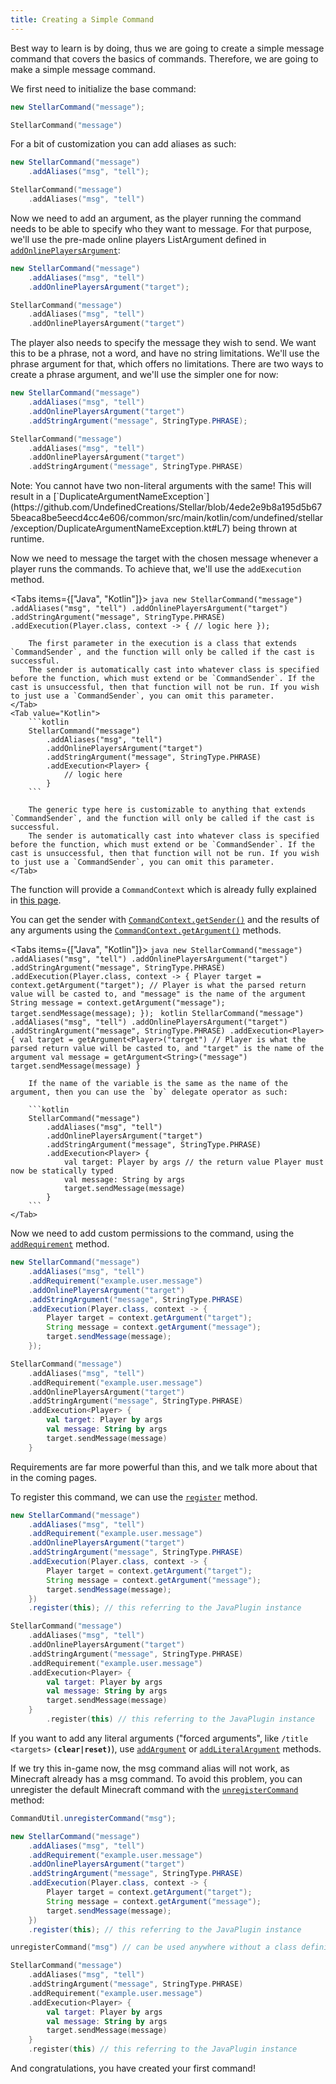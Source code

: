 ```yaml
---
title: Creating a Simple Command
---
```


Best way to learn is by doing, thus we are going to create a simple message command that covers the basics of commands. Therefore, we are going to make a simple message command.

We first need to initialize the base command:

```java tab="Java"
new StellarCommand("message");
```
```kotlin tab="Kotlin"
StellarCommand("message")
```

For a bit of customization you can add aliases as such:

```java tab="Java"
new StellarCommand("message")
    .addAliases("msg", "tell");
```
```kotlin tab="Kotlin"
StellarCommand("message")
    .addAliases("msg", "tell")
```

Now we need to add an argument, as the player running the command needs to be able to specify who they want to message. For that purpose, we'll use the pre-made online players ListArgument defined in [`addOnlinePlayersArgument`](https://stellardocs.lutto.dev/com/undefined/stellar/argument/list/OnlinePlayersArgument.html):

```java tab="Java"
new StellarCommand("message")
    .addAliases("msg", "tell")
    .addOnlinePlayersArgument("target");
```
```kotlin tab="Kotlin"
StellarCommand("message")
    .addAliases("msg", "tell")
    .addOnlinePlayersArgument("target")
```

The player also needs to specify the message they wish to send.
We want this to be a phrase, not a word, and have no string limitations. We'll use the phrase argument for that, which offers no limitations. There are two ways to create a phrase argument, and we'll use the simpler one for now:


```java tab="Java"
new StellarCommand("message")
    .addAliases("msg", "tell")
    .addOnlinePlayersArgument("target")
    .addStringArgument("message", StringType.PHRASE);
```
```kotlin tab="Kotlin"
StellarCommand("message")
    .addAliases("msg", "tell")
    .addOnlinePlayersArgument("target")
    .addStringArgument("message", StringType.PHRASE)
```

<Callout type="warn">
    Note: You cannot have two non-literal arguments with the same! This will result in a [`DuplicateArgumentNameException`](https://github.com/UndefinedCreations/Stellar/blob/4ede2e9b8a195d5b675beaca8be5eecd4cc4e606/common/src/main/kotlin/com/undefined/stellar/exception/DuplicateArgumentNameException.kt#L7) being thrown at runtime.
</Callout>

Now we need to message the target with the chosen message whenever a player runs the commands. To achieve that, we'll use the `addExecution` method.

<Tabs items={["Java", "Kotlin"]}>
    <Tab value="Java">
        ```java
        new StellarCommand("message")
            .addAliases("msg", "tell")
            .addOnlinePlayersArgument("target")
            .addStringArgument("message", StringType.PHRASE)
            .addExecution(Player.class, context -> {
                // logic here
            });
        ```

        The first parameter in the execution is a class that extends `CommandSender`, and the function will only be called if the cast is successful.
        The sender is automatically cast into whatever class is specified before the function, which must extend or be `CommandSender`. If the cast is unsuccessful, then that function will not be run. If you wish to just use a `CommandSender`, you can omit this parameter.
    </Tab>
    <Tab value="Kotlin">
        ```kotlin
        StellarCommand("message")
            .addAliases("msg", "tell")
            .addOnlinePlayersArgument("target")
            .addStringArgument("message", StringType.PHRASE)
            .addExecution<Player> {
                // logic here
            }
        ```

        The generic type here is customizable to anything that extends `CommandSender`, and the function will only be called if the cast is successful.
        The sender is automatically cast into whatever class is specified before the function, which must extend or be `CommandSender`. If the cast is unsuccessful, then that function will not be run. If you wish to just use a `CommandSender`, you can omit this parameter.
    </Tab>
</Tabs>

The function will provide a `CommandContext` which is already fully explained in [this page](/context-tree).

You can get the sender with [`CommandContext.getSender()`](https://github.com/UndefinedCreations/Stellar/blob/4ede2e9b8a195d5b675beaca8be5eecd4cc4e606/common/src/main/kotlin/com/undefined/stellar/data/argument/CommandContext.kt#L7) and the results of any arguments using the [`CommandContext.getArgument()`](https://stellardocs.lutto.dev/com/undefined/stellar/data/argument/CommandContext.html#getArgument(java.lang.String)) methods.

<Tabs items={["Java", "Kotlin"]}>
    <Tab value="Java">
        ```java
        new StellarCommand("message")
            .addAliases("msg", "tell")
            .addOnlinePlayersArgument("target")
            .addStringArgument("message", StringType.PHRASE)
            .addExecution(Player.class, context -> {
                Player target = context.getArgument("target"); // Player is what the parsed return value will be casted to, and "message" is the name of the argument
                String message = context.getArgument("message");
                target.sendMessage(message);
            });
        ```
    </Tab>
    <Tab value="Kotlin">
        ```kotlin
        StellarCommand("message")
            .addAliases("msg", "tell")
            .addOnlinePlayersArgument("target")
            .addStringArgument("message", StringType.PHRASE)
            .addExecution<Player> {
                val target = getArgument<Player>("target") // Player is what the parsed return value will be casted to, and "target" is the name of the argument
                val message = getArgument<String>("message")
                target.sendMessage(message)
            }
        ```

        If the name of the variable is the same as the name of the argument, then you can use the `by` delegate operator as such:

        ```kotlin
        StellarCommand("message")
            .addAliases("msg", "tell")
            .addOnlinePlayersArgument("target")
            .addStringArgument("message", StringType.PHRASE)
            .addExecution<Player> {
                val target: Player by args // the return value Player must now be statically typed
                val message: String by args
                target.sendMessage(message)
            }
        ```
    </Tab>
</Tabs>

Now we need to add custom permissions to the command, using the [`addRequirement`](https://stellardocs.undefinedcreations.com/com/undefined/stellar/AbstractStellarCommand.html#addRequirement(java.lang.String)) method.


```java tab="Java"
new StellarCommand("message")
    .addAliases("msg", "tell")
    .addRequirement("example.user.message")
    .addOnlinePlayersArgument("target")
    .addStringArgument("message", StringType.PHRASE)
    .addExecution(Player.class, context -> {
        Player target = context.getArgument("target");
        String message = context.getArgument("message");
        target.sendMessage(message);
    });
```
```kotlin tab="Kotlin"
StellarCommand("message")
    .addAliases("msg", "tell")
    .addRequirement("example.user.message")
    .addOnlinePlayersArgument("target")
    .addStringArgument("message", StringType.PHRASE)
    .addExecution<Player> {
        val target: Player by args
        val message: String by args
        target.sendMessage(message)
    }
```

Requirements are far more powerful than this, and we talk more about that in the coming pages.

To register this command, we can use the [`register`](https://stellardocs.lutto.dev/com/undefined/stellar/AbstractStellarCommand.html#register(org.bukkit.plugin.java.JavaPlugin)) method.

```java tab="Java"
new StellarCommand("message")
    .addAliases("msg", "tell")
    .addRequirement("example.user.message")
    .addOnlinePlayersArgument("target")
    .addStringArgument("message", StringType.PHRASE)
    .addExecution(Player.class, context -> {
        Player target = context.getArgument("target");
        String message = context.getArgument("message");
        target.sendMessage(message);
    })
    .register(this); // this referring to the JavaPlugin instance
```
```kotlin tab="Kotlin"
StellarCommand("message")
    .addAliases("msg", "tell")
    .addOnlinePlayersArgument("target")
    .addStringArgument("message", StringType.PHRASE)
    .addRequirement("example.user.message")
    .addExecution<Player> {
        val target: Player by args
        val message: String by args
        target.sendMessage(message)
    }
        .register(this) // this referring to the JavaPlugin instance
```

If you want to add any literal arguments ("forced arguments", like `/title <targets>` **`(clear|reset)`**), use [`addArgument`](https://stellardocs.lutto.dev/com/undefined/stellar/AbstractStellarCommand.html#addArgument(java.lang.String,java.lang.String)) or [`addLiteralArgument`](https://stellardocs.lutto.dev/com/undefined/stellar/AbstractStellarCommand.html#addLiteralArgument(java.lang.String,java.lang.String)) methods.

If we try this in-game now, the msg command alias will not work, as Minecraft already has a msg command. To avoid this problem, you can unregister the default Minecraft command with the [`unregisterCommand`](https://github.com/UndefinedCreations/Stellar/blob/4ede2e9b8a195d5b675beaca8be5eecd4cc4e606/paper/api/src/main/kotlin/com/undefined/stellar/util/CommandUtil.kt#L136) method:

```java tab="Java"
CommandUtil.unregisterCommand("msg");

new StellarCommand("message")
    .addAliases("msg", "tell")
    .addRequirement("example.user.message")
    .addOnlinePlayersArgument("target")
    .addStringArgument("message", StringType.PHRASE)
    .addExecution(Player.class, context -> {
        Player target = context.getArgument("target");
        String message = context.getArgument("message");
        target.sendMessage(message);
    })
    .register(this); // this referring to the JavaPlugin instance
```
```kotlin tab="Kotlin"
unregisterCommand("msg") // can be used anywhere without a class definition

StellarCommand("message")
    .addAliases("msg", "tell")
    .addStringArgument("message", StringType.PHRASE)
    .addRequirement("example.user.message")
    .addExecution<Player> {
        val target: Player by args
        val message: String by args
        target.sendMessage(message)
    }
    .register(this) // this referring to the JavaPlugin instance
```

And congratulations, you have created your first command!